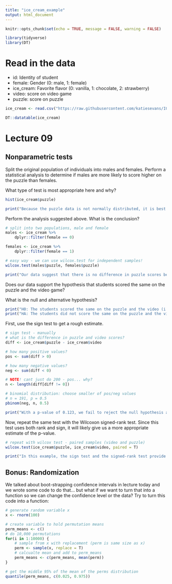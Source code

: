 ```yaml
---
title: "ice_cream_example"
output: html_document
---
```


```r
knitr::opts_chunk$set(echo = TRUE, message = FALSE, warning = FALSE)

library(tidyverse)
library(DT)
```

# Read in the data

* id: Identity of student
* female: Gender (0: male, 1: female)
* ice_cream: Favorite flavor (0: vanilla, 1: chocolate, 2: strawberry)
* video: score on video game
* puzzle: score on puzzle

```r

ice_cream <- read.csv("https://raw.githubusercontent.com/katiesevans/IGP_biostatistics/main/data/ice_cream.csv")

DT::datatable(ice_cream)

```

# Lecture 09

## Nonparametric tests

Split the original population of individuals into males and females. Perform a statistical analysis to determine if males are more likely to score higher on the puzzle than females.

What type of test is most appropriate here and why?

```r

hist(ice_cream$puzzle)

print("Because the puzzle data is not normally distributed, it is best to use a nonparametric test to compare two samples like the Wilcoxon-Mann-Whitney U test.")

```

Perform the analysis suggested above. What is the conclusion?

```r

# split into two populations, male and female
males <- ice_cream %>%
    dplyr::filter(female == 0)

females <- ice_cream %>%
    dplyr::filter(female == 1)

# easy way - we can use wilcox.test for independent samples!
wilcox.test(males$puzzle, females$puzzle)

print("Our data suggest that there is no difference in puzzle scores between males and females (P = 0.57)")


```

Does our data support the hypothesis that students scored the same on the puzzle and the video game?

What is the null and alternative hypothesis?

```r

print("H0: The students scored the same on the puzzle and the video (i.e. puzzle - video = 0)")
print("HA: The students did not score the same on the puzzle and the video (i.e. puzzle - video != 0)")

```

First, use the sign test to get a rough estimate.

```r

# sign test - manually
# what is the difference in puzzle and video scores?
diff <- ice_cream$puzzle - ice_cream$video

# how many positive values?
pos <- sum(diff > 0)

# how many negative values?
neg <- sum(diff < 0)

# NOTE! cant just do 200 - pos... why?
n <- length(diff[diff != 0])

# binomial distribution: choose smaller of pos/neg values
# n = 191, p = 0.5
pbinom(neg, n, 0.5)

print("With a p-value of 0.123, we fail to reject the null hypothesis and conclude that students did not score differently on the puzzle and video scores")

```


Now, repeat the same test with the Wilcoxon signed-rank test. Since this test uses both rank and sign, it will likely give us a more appropriate estimate of the p-value.

```r

# repeat with wilcox test - paired samples (video and puzzle)
wilcox.test(ice_cream$puzzle, ice_cream$video, paired = T)

print("In this example, the sign test and the signed-rank test provide very similar results!")

```


## Bonus: Randomization

We talked about boot-strapping confidence intervals in lecture today and we wrote some code to do that... but what if we want to turn that into a function so we can change the confidence level or the data? Try to turn this code into a function:

```r
# generate random variable x
x <- rnorm(100)

# create variable to hold permutation means
perm_means <- c()
# do 10,000 permutations
for(i in 1:10000) {
    # sample from x with replacement (perm is same size as x)
    perm <- sample(x, replace = T)
    # calcualte mean and add to perm_means
    perm_means <- c(perm_means, mean(perm))
}

# get the middle 95% of the mean of the perms distribution
quantile(perm_means, c(0.025, 0.975))

```

